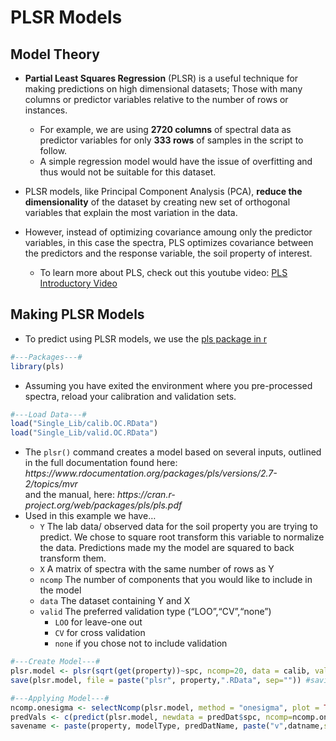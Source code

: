 # PLSR Models

## Model Theory
* **Partial Least Squares Regression** (PLSR) is a useful technique for making predictions on high dimensional datasets; Those with many columns or predictor variables relative to the number of rows or instances.     
    + For example, we are using **2720 columns** of spectral data as predictor variables for only **333 rows** of samples in the script to follow.   
    + A simple regression model would have the issue of overfitting and thus would not be suitable for this dataset.         
* PLSR models, like Principal Component Analysis (PCA), **reduce the dimensionality** of the dataset by creating new set of orthogonal variables that explain the most variation in the data. 

* However, instead of optimizing covariance amoung only the predictor variables, in this case the spectra, PLS optimizes covariance between the predictors and the response variable, the soil property of interest.    
    + To learn more about PLS, check out this youtube video: [PLS Introductory Video]("https://www.youtube.com/watch?v=AxmqUKYeD-U")    

<!-- These come in the form of scores and loadings {explain contrast with PCA} -->   
<!--vocab: orthogonal, high dimensional, latent variables- have links to define orthogonal-->

## Making PLSR Models

* To predict using PLSR models, we use the [pls package in r](https://cran.r-project.org/web/packages/pls/vignettes/pls-manual.pdf)
```r
#---Packages---#
library(pls)
```

* Assuming you have exited the environment where you pre-processed spectra, reload your calibration and validation sets.
```r
#---Load Data---#
load("Single_Lib/calib.OC.RData")
load("Single_Lib/valid.OC.RData")
```

* The `plsr()` command creates a model based on several inputs, outlined in the 
full documentation found here: *https://www.rdocumentation.org/packages/pls/versions/2.7-2/topics/mvr*      
and the manual, here: *https://cran.r-project.org/web/packages/pls/pls.pdf*    
* Used in this example we have...
    + `Y` The lab data/ observed data for the soil property you are trying to predict. We chose to square root transform this variable to normalize the data. Predictions made my the model are squared to back transform them.  
    + `X` A matrix of spectra with the same number of rows as Y  
    + `ncomp` The number of components that you would like to include in the model  
    + `data` The dataset containing Y and X  
    + `valid` The preferred validation type ("LOO","CV","none") 
        + `LOO` for leave-one out
        + `CV` for cross validation
        + `none` if you chose not to include validation


```r
#---Create Model---#
plsr.model <- plsr(sqrt(get(property))~spc, ncomp=20, data = calib, valid="LOO")
save(plsr.model, file = paste("plsr", property,".RData", sep="")) #saving the model
```

<!--Explain ncomp one sigma, how predictions are stored in plsr.model, do predictions on both calibration and validation data. 
Flag which are cal and val for each property. define valid in this file as where OC.cal==1. (Saves storage space, compromise is possibly runtime of getting that subset? But it seems like its quicker than loading all the data again)-->
```r
#---Applying Model---#
ncomp.onesigma <- selectNcomp(plsr.model, method = "onesigma", plot = TRUE, ylim = c(0, 50))
predVals <- c(predict(plsr.model, newdata = predDat$spc, ncomp=ncomp.onesigma))^2
savename <- paste(property, modelType, predDatName, paste("v",datname,sep=""), sep=".")
```

  
